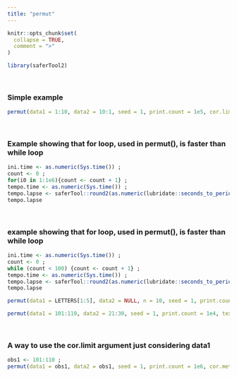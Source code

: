 ---
title: "permut"
---

```{r, include = FALSE}
knitr::opts_chunk$set(
  collapse = TRUE,
  comment = ">"
)
```

```{r setup}
library(saferTool2)
```
<br>

### Simple example

```{r}
permut(data1 = 1:10, data2 = 10:1, seed = 1, print.count = 1e5, cor.limit = 0.5)
```
<br>

### Example showing that for loop, used in permut(), is faster than while loop

```{r}
ini.time <- as.numeric(Sys.time()) ; 
count <- 0 ; 
for(i0 in 1:1e6){count <- count + 1} ; 
tempo.time <- as.numeric(Sys.time()) ; 
tempo.lapse <- saferTool::round2(as.numeric(lubridate::seconds_to_period(tempo.time - ini.time))) ;
tempo.lapse
```
<br>


### example showing that for loop, used in permut(), is faster than while loop

```{r}
ini.time <- as.numeric(Sys.time()) ; 
count <- 0 ; 
while (count < 100) {count <- count + 1} ; 
tempo.time <- as.numeric(Sys.time()) ; 
tempo.lapse <- saferTool::round2(as.numeric(lubridate::seconds_to_period(tempo.time - ini.time))) ; 
tempo.lapse

permut(data1 = LETTERS[1:5], data2 = NULL, n = 10, seed = 1, print.count = 10, text.print = "CPU NB 4")

permut(data1 = 101:110, data2 = 21:30, seed = 1, print.count = 1e4, text.print = "", cor.method = "spearman", cor.limit = 0.2)
```
<br>



### A way to use the cor.limit argument just considering data1
```{r}
obs1 <- 101:110 ; 
permut(data1 = obs1, data2 = obs1, seed = 1, print.count = 1e6, cor.method = "spearman", cor.limit = 0.2)
```
<br>

